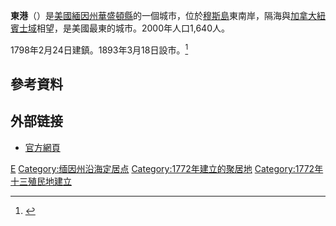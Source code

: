 {{noteTA
|T=zh-hans:伊斯特波特 (缅因州); zh-hant:東港 (緬因州);
|1=zh-hans:伊斯特波特; zh-hant:東港;
}}
{{coord|44|54|49|N|67|0|14|W|display=title}}
'''東港'''（{{lang-en|Eastport}}）是[[美國|美國]][[緬因州|緬因州]][[華盛頓縣_(緬因州)|華盛頓縣]]的一個城市，位於[[穆斯島|穆斯島]]東南岸，隔海與[[加拿大|加拿大]][[紐賓士域|紐賓士域]]相望，是美國最東的城市。2000年人口1,640人。

1798年2月24日建鎮。1893年3月18日設市。<ref>{{cite book |last= Maine League of Historical Societies and Museums |editor=Doris A. Isaacson |title=Maine: A Guide 'Downeast' |year=1970 |publisher=Courier-Gazette, Inc. |location=Rockland, Me | pages = 335-337 }}</ref>

==參考資料==
<div class="references-small">
<references />
</div>

==外部链接==
* [http://www.eastport-me.gov/ 官方網頁] {{Wayback|url=http://www.eastport-me.gov/ |date=20210315100404 }}
{{Maine}}
[[Category:緬因州城市|E]]
[[Category:缅因州沿海定居点|Category:缅因州沿海定居点]]
[[Category:1772年建立的聚居地|Category:1772年建立的聚居地]]
[[Category:1772年十三殖民地建立|Category:1772年十三殖民地建立]]